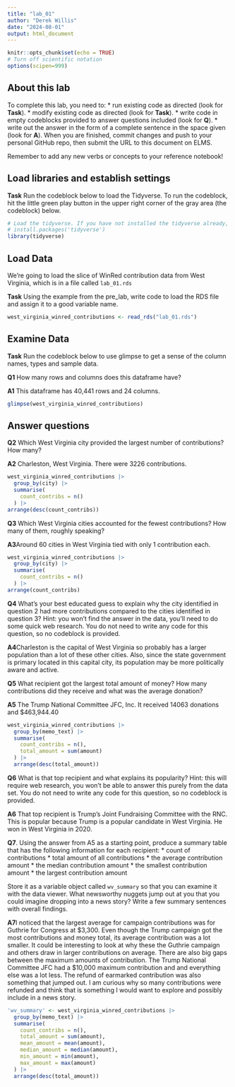 ```yaml
---
title: "lab_01"
author: "Derek Willis"
date: "2024-08-01"
output: html_document
---
```


```r
knitr::opts_chunk$set(echo = TRUE)
# Turn off scientific notation
options(scipen=999)
```

## About this lab

To complete this lab, you need to: \* run existing code as directed (look for **Task**). \* modify existing code as directed (look for **Task**). \* write code in empty codeblocks provided to answer questions included (look for **Q**). \* write out the answer in the form of a complete sentence in the space given (look for **A**). When you are finished, commit changes and push to your personal GitHub repo, then submit the URL to this document on ELMS.

Remember to add any new verbs or concepts to your reference notebook!

## Load libraries and establish settings

**Task** Run the codeblock below to load the Tidyverse. To run the codeblock, hit the little green play button in the upper right corner of the gray area (the codeblock) below.

```r
# Load the tidyverse. If you have not installed the tidyverse already, remove the # from the next line and run it first.  
# install.packages('tidyverse')
library(tidyverse)
```

## Load Data

We're going to load the slice of WinRed contribution data from West Virginia, which is in a file called `lab_01.rds`

**Task** Using the example from the pre_lab, write code to load the RDS file and assign it to a good variable name.

```r
west_virginia_winred_contributions <- read_rds("lab_01.rds")
```

## Examine Data

**Task** Run the codeblock below to use glimpse to get a sense of the column names, types and sample data.

**Q1** How many rows and columns does this dataframe have?

**A1** This dataframe has 40,441 rows and 24 columns.

```r
glimpse(west_virginia_winred_contributions)
```

## Answer questions

**Q2** Which West Virginia city provided the largest number of contributions? How many?

**A2** Charleston, West Virginia. There were 3226 contributions. 

```r
west_virginia_winred_contributions |>
  group_by(city) |>
  summarise(
    count_contribs = n()
  ) |>
arrange(desc(count_contribs))
```

**Q3** Which West Virginia cities accounted for the fewest contributions? How many of them, roughly speaking?

**A3**Around 60 cities in West Virginia tied with only 1 contribution each.  

```r
west_virginia_winred_contributions |>
  group_by(city) |>
  summarise(
    count_contribs = n()
  ) |>
arrange(count_contribs)
```

**Q4** What's your best educated guess to explain why the city identified in question 2 had more contributions compared to the cities identified in question 3? Hint: you won't find the answer in the data, you'll need to do some quick web research. You do not need to write any code for this question, so no codeblock is provided.

**A4**Charleston is the capital of West Virginia so probably has a larger population than a lot of these other cities. Also, since the state government is primary located in this capital city, its population may be more politically aware and active. 

**Q5** What recipient got the largest total amount of money? How many contributions did they receive and what was the average donation?

**A5** The Trump National Committee JFC, Inc. It received 14063 donations and $463,944.40

```r
west_virginia_winred_contributions |>
  group_by(memo_text) |>
  summarise(
    count_contribs = n(),
    total_amount = sum(amount)
  ) |>
  arrange(desc(total_amount))
```

**Q6** What is that top recipient and what explains its popularity? Hint: this will require web research, you won't be able to answer this purely from the data set. You do not need to write any code for this question, so no codeblock is provided.

**A6** That top recipient is Trump's Joint Fundraising Committee with the RNC. This is popular because Trump is a popular candidate in West Virginia. He won in West Virginia in 2020.

**Q7**. Using the answer from A5 as a starting point, produce a summary table that has the following information for each recipient: \* count of contributions \* total amount of all contributions \* the average contribution amount \* the median contribution amount \* the smallest contribution amount \* the largest contribution amount

Store it as a variable object called `wv_summary` so that you can examine it with the data viewer. What newsworthy nuggets jump out at you that you could imagine dropping into a news story? Write a few summary sentences with overall findings.

**A7**I noticed that the largest average for campaign contributions was for Guthrie for Congress at $3,300. Even though the Trump campaign got the most contributions and money total, its average contribution was a lot smaller. It could be interesting to look at why these the Guthrie campaign and others draw in larger contributions on average. There are also big gaps between the maximum amounts of contribution. The Trump National Committee JFC had a $10,000 maximum contribution and and everything else was a lot less. The refund of earmarked contribution was also something that jumped out. I am curious why so many contributions were refunded and think that is something I would want to explore and possibly include in a news story. 

```r
'wv_summary' <- west_virginia_winred_contributions |>
  group_by(memo_text) |>
  summarise(
    count_contribs = n(),
    total_amount = sum(amount),
    mean_amount = mean(amount),
    median_amount = median(amount),
    min_amount = min(amount),
    max_amount = max(amount)
  ) |>
  arrange(desc(total_amount))
```
